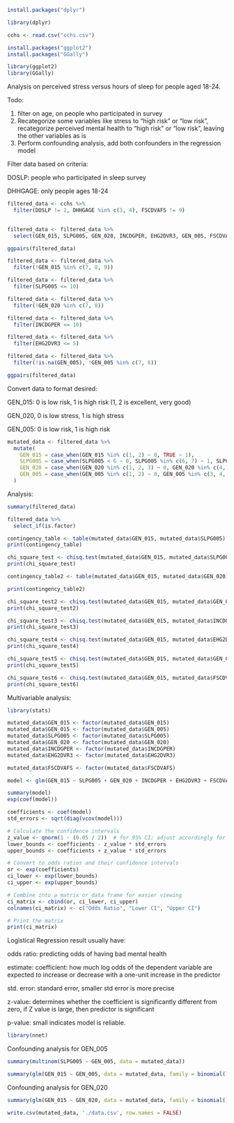 ```{r}
install.packages("dplyr")
```

```{r}
library(dplyr)
```

```{r}
cchs <- read.csv("cchs.csv")
```

```{r}
install.packages("ggplot2")
install.packages("GGally")

library(ggplot2)
library(GGally)
```

Analysis on perceived stress versus hours of sleep for people aged 18-24.

Todo:

1.  filter on age, on people who participated in survey
2.  Recategorize some variables like stress to "high risk" or "low risk", recategorize perceived mental health to "high risk" or "low risk", leaving the other variables as is
3.  Perform confounding analysis, add both confounders in the regression model

Filter data based on criteria:

DOSLP: people who participated in sleep survey

DHHGAGE: only people ages 18-24

```{r}
filtered_data <- cchs %>%
  filter(DOSLP != 2, DHHGAGE %in% c(3, 4), FSCDVAFS != 9)
         
```

```{r}
filtered_data <- filtered_data %>%
  select(GEN_015, SLPG005, GEN_020, INCDGPER, EHG2DVR3, GEN_005, FSCDVAFS)
```

```{r}
ggpairs(filtered_data)
```

```{r}
filtered_data <- filtered_data %>%
  filter(!GEN_015 %in% c(7, 8, 9))
```

```{r}
filtered_data <- filtered_data %>%
  filter(SLPG005 <= 10)
```

```{r}
filtered_data <- filtered_data %>%
  filter(!GEN_020 %in% c(7, 8))
```

```{r}
filtered_data <- filtered_data %>% 
  filter(INCDGPER <= 10)
```

```{r}
filtered_data <- filtered_data %>%
  filter(EHG2DVR3 <= 5)
```

```{r}
filtered_data <- filtered_data %>%
  filter(!is.na(GEN_005), !GEN_005 %in% c(7, 8))
```

```{r}
ggpairs(filtered_data)
```


Convert data to format desired:

GEN_015: 0 is low risk, 1 is high risk (1, 2 is excellent, very good)

GEN_020, 0 is low stress, 1 is high stress

GEN_005: 0 is low risk, 1 is high risk

```{r}
mutated_data <- filtered_data %>%
  mutate(
    GEN_015 = case_when(GEN_015 %in% c(1, 2) ~ 0, TRUE ~ 1),
    SLPG005 = case_when(SLPG005 < 6 ~ 0, SLPG005 %in% c(6, 7) ~ 1, SLPG005 > 7 ~ 2),
    GEN_020 = case_when(GEN_020 %in% c(1, 2, 3) ~ 0, GEN_020 %in% c(4, 5) ~ 1),
    GEN_005 = case_when(GEN_005 %in% c(1, 2) ~ 0, GEN_005 %in% c(3, 4, 5) ~ 1)
  )
```


Analysis:

```{r}
summary(filtered_data)

filtered_data %>%
  select_if(is.factor)
```

```{r}
contingency_table <- table(mutated_data$GEN_015, mutated_data$SLPG005)
print(contingency_table)

```

```{r}
chi_square_test <- chisq.test(mutated_data$GEN_015, mutated_data$SLPG005)
print(chi_square_test)
```

```{r}
contingency_table2 <- table(mutated_data$GEN_015, mutated_data$GEN_020)
```

```{r}
print(contingency_table2)
```

```{r}
chi_square_test2 <- chisq.test(mutated_data$GEN_015, mutated_data$GEN_020)
print(chi_square_test2)
```

```{r}
chi_square_test3 <- chisq.test(mutated_data$GEN_015, mutated_data$INCDGPER)
print(chi_square_test3)
```

```{r}
chi_square_test4 <- chisq.test(mutated_data$GEN_015, mutated_data$EHG2DVR3)
print(chi_square_test4)
```
```{r}
chi_square_test5 <- chisq.test(mutated_data$GEN_015, mutated_data$GEN_005)
print(chi_square_test5)
```
```{r}
chi_square_test6 <- chisq.test(mutated_data$GEN_015, mutated_data$FSCDVAFS)
print(chi_square_test6)
```

Multivariable analysis:

```{r}
library(stats)
```

```{r}
mutated_data$GEN_015 <- factor(mutated_data$GEN_015)
mutated_data$GEN_015 <- factor(mutated_data$GEN_005)
mutated_data$SLPG005 <- factor(mutated_data$SLPG005)
mutated_data$GEN_020 <- factor(mutated_data$GEN_020)
mutated_data$INCDGPER <- factor(mutated_data$INCDGPER)
mutated_data$EHG2DVR3 <- factor(mutated_data$EHG2DVR3)

mutated_data$FSCDVAFS <- factor(mutated_data$FSCDVAFS)
```

```{r}
model <- glm(GEN_015 ~ SLPG005 + GEN_020 + INCDGPER + EHG2DVR3 + FSCDVAFS, data = mutated_data, family = binomial())

```

```{r}
summary(model)
exp(coef(model))
```


```{r}
coefficients <- coef(model)
std_errors <- sqrt(diag(vcov(model)))

# Calculate the confidence intervals
z_value <- qnorm(1 - (0.05 / 2))  # for 95% CI; adjust accordingly for other levels
lower_bounds <- coefficients - z_value * std_errors
upper_bounds <- coefficients + z_value * std_errors

# Convert to odds ratios and their confidence intervals
or <- exp(coefficients)
ci_lower <- exp(lower_bounds)
ci_upper <- exp(upper_bounds)

# Combine into a matrix or data frame for easier viewing
ci_matrix <- cbind(or, ci_lower, ci_upper)
colnames(ci_matrix) <- c("Odds Ratio", "Lower CI", "Upper CI")

# Print the matrix
print(ci_matrix)
```

Logistical Regression result usually have:

odds ratio: predicting odds of having bad mental health

estimate: coefficient: how much log odds of the dependent variable are expected to increase or decrease with a one-unit increase in the predictor

std. error: standard error, smaller std error is more precise

z-value: determines whether the coefficient is significantly different from zero, if Z value is large, then predictor is significant

p-value: small indicates model is reliable.


```{r}
library(nnet)
```

Confounding analysis for GEN_005

```{r}
summary(multinom(SLPG005 ~ GEN_005, data = mutated_data))
```

```{r}
summary(glm(GEN_015 ~ GEN_005, data = mutated_data, family = binomial()))
```

Confounding analysis for GEN_020

```{r}
summary(glm(GEN_015 ~ GEN_020, data = mutated_data, family = binomial()))
```

```{r}
write.csv(mutated_data, './data.csv', row.names = FALSE)
```

